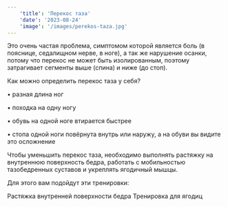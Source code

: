 ```yaml
---
    'title': 'Перекос таза'
    'date': '2023-08-24'
    'image': '/images/perekos-taza.jpg'
---
```


Это очень частая проблема, симптомом которой является боль (в пояснице, седалищном нерве, в ноге), а так же нарушение осанки, потому что перекос не может быть изолированным, поэтому затрагивает сегменты выше (спина) и ниже (до стоп). 

Как можно определить перекос таза у себя? 

 • разная длина ног

 • походка на одну ногу

 • обувь на одной ноге втирается быстрее
 
 • стопа одной ноги повёрнута внутрь или наружу, а на обуви вы видите это осложнение

Чтобы уменьшить перекос таза, необходимо выполнять растяжку на внутреннюю поверхность бедра, работать с мобильностью тазобедренных суставов и укреплять ягодичный мышцы. 

Для этого вам подойдут эти тренировки: 

Растяжка внутренней поверхности бедра 
Тренировка для ягодиц